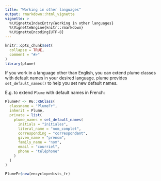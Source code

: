 ```yaml
---
title: "Working in other languages"
output: rmarkdown::html_vignette
vignette: >
  %\VignetteIndexEntry{Working in other languages}
  %\VignetteEngine{knitr::rmarkdown}
  %\VignetteEncoding{UTF-8}
---
```


```r
knitr::opts_chunk$set(
  collapse = TRUE,
  comment = "#>"
)
library(plume)
```

If you work in a language other than English, you can extend plume classes with default names in your desired language. plume provides `set_default_names()` to help you set new default names.

E.g. to extend `Plume` with default names in French:

```r
PlumeFr <- R6::R6Class(
  classname = "PlumeFr",
  inherit = Plume,
  private = list(
    plume_names = set_default_names(
      initials = "initiales",
      literal_name = "nom_complet",
      corresponding = "correspondant",
      given_name = "prénom",
      family_name = "nom",
      email = "courriel",
      phone = "téléphone"
    )
  )
)

PlumeFr$new(encyclopedists_fr)
```
